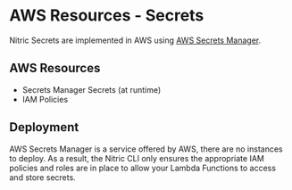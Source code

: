
# AWS Resources - Secrets

Nitric Secrets are implemented in AWS using [AWS Secrets Manager](https://aws.amazon.com/secrets-manager/).

## AWS Resources

- Secrets Manager Secrets (at runtime)
- IAM Policies

## Deployment

AWS Secrets Manager is a service offered by AWS, there are no instances to deploy. As a result, the Nitric CLI only ensures the appropriate IAM policies and roles are in place to allow your Lambda Functions to access and store secrets.
